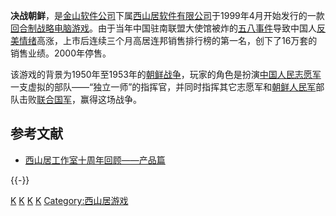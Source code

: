 {{Infobox VG
| title = 决战朝鲜
| image = 
| caption = 
| japanese = 
| english = 
| original = 
| genre = [[回合制策略游戏|回合制战略]][[游戏|游戏]]
| platform = 
| developer = [[西山居|西山居软件有限公司]]
| publisher = [[西山居|西山居软件有限公司]]
| director = 
| producer = 
| designer = 
| writer = 
| programmer = 
| artist = 
| composer = 
| series = 
| engine = 
| modes = 
| released = 1999年4月
| shutdown = 
| onlinegame = 
}}
'''决战朝鲜'''，是[[金山软件|金山软件公司]]下属[[西山居|西山居软件有限公司]]于1999年4月开始发行的一款[[回合制策略游戏|回合制战略]][[电脑游戏|电脑游戏]]。由于当年中国驻南联盟大使馆被炸的[[五八事件|五八事件]]导致中国人[[反美|反美情绪]]高涨，上市后连续三个月高居连邦销售排行榜的第一名，创下了16万套的销售业绩。2000年停售。

该游戏的背景为1950年至1953年的[[朝鲜战争|朝鲜战争]]，玩家的角色是扮演[[中国人民志愿军|中国人民志愿军]]一支虚拟的部队——“独立一师”的指挥官，并同时指挥其它志愿军和[[朝鲜人民军|朝鲜人民军]]部队击败[[联合国军|联合国军]]，赢得这场战争。

== 参考文献 ==
{{Reflist}}
* [http://games.sina.com.cn/o/n/2005-06-07/1200109181.shtml 西山居工作室十周年回顾——产品篇]{{Wayback|url=http://games.sina.com.cn/o/n/2005-06-07/1200109181.shtml |date=20131224111923 }}

{{-}}
{{金山软件}}
{{電玩小作品}}

[[Category:1999年电子游戏|K]]
[[Category:回合制策略遊戲|K]]
[[Category:Windows遊戲|K]]
[[Category:中国人民志愿军题材作品|K]]
[[Category:西山居游戏|Category:西山居游戏]]